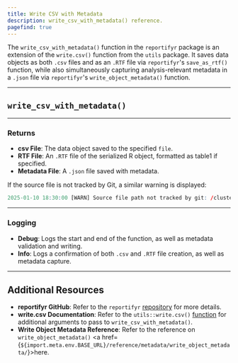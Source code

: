 ```yaml
---
title: Write CSV with Metadata
description: write_csv_with_metadata() reference. 
pagefind: true
---
```



The `write_csv_with_metadata()` function in the `reportifyr` package is an extension of the `write.csv()` function from the `utils` package. It saves data objects as both `.csv` files and as an `.RTF` file via `reportifyr`'s `save_as_rtf()` function, while also simultaneously capturing analysis-relevant metadata in a `.json` file via `reportifyr`'s `write_object_metadata()` function.

---

## `write_csv_with_metadata()`

<EmbeddedHTML filename="/public/html_files/write_csv_with_metadata.html"/>

---

### Returns

- **csv File**: The data object saved to the specified `file`.
- **RTF File**: An `.RTF` file of the serialized R object, formatted as table1 if specified.
- **Metadata File**: A `.json` file saved with metadata.

If the source file is not tracked by Git, a similar warning is displayed:

```r
2025-01-10 18:30:00 [WARN] Source file path not tracked by git: /cluster-data/user-homes/user/project/scripts/analysis.R
```

---

### Logging 

- **Debug**: Logs the start and end of the function, as well as metadata validation and writing.
- **Info**: Logs a confirmation of both `.csv` and `.RTF` file creation, as well as metadata capture.

---

## Additional Resources

- **reportifyr GitHub**: Refer to the `reportifyr` [repository](https://github.com/A2-ai/reportifyr) for more details. 
- **write.csv Documentation**: Refer to the `utils::write.csv()` [function](https://search.r-project.org/CRAN/refmans/AlphaPart/html/write.csv.html) for additional arguments to pass to `write_csv_with_metadata()`.
- **Write Object Metadata Reference**: Refer to the reference on `write_object_metadata()` <a href={`${import.meta.env.BASE_URL}/reference/metadata/write_object_metadata/`}>here</a>.
